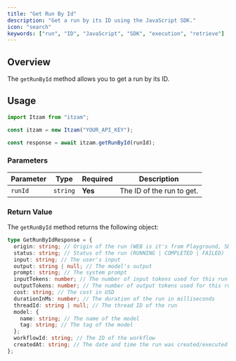 ```yaml
---
title: "Get Run By Id"
description: "Get a run by its ID using the JavaScript SDK."
icon: "search"
keywords: ["run", "ID", "JavaScript", "SDK", "execution", "retrieve"]
---
```


## Overview

The `getRunById` method allows you to get a run by its ID.

## Usage

```typescript
import Itzam from "itzam";

const itzam = new Itzam("YOUR_API_KEY");

const response = await itzam.getRunById(runId);
```

### Parameters

| Parameter | Type     | Required | Description               |
| --------- | -------- | -------- | ------------------------- |
| `runId`   | `string` | **Yes**  | The ID of the run to get. |

### Return Value

The `getRunById` method returns the following object:

```typescript
type GetRunByIdResponse = {
  origin: string; // Origin of the run (WEB is it's from Playground, SDK is it's from the SDK)
  status: string; // Status of the run (RUNNING | COMPLETED | FAILED)
  input: string; // The user's input
  output: string | null; // The model's output
  prompt: string; // The system prompt
  inputTokens: number; // The number of input tokens used for this run
  outputTokens: number; // The number of output tokens used for this run
  cost: string; // The cost in USD
  durationInMs: number; // The duration of the run in milliseconds
  threadId: string | null; // The thread ID of the run
  model: {
    name: string; // The name of the model
    tag: string; // The tag of the model
  };
  workflowId: string; // The ID of the workflow
  createdAt: string; // The date and time the run was created/executed
};
```
